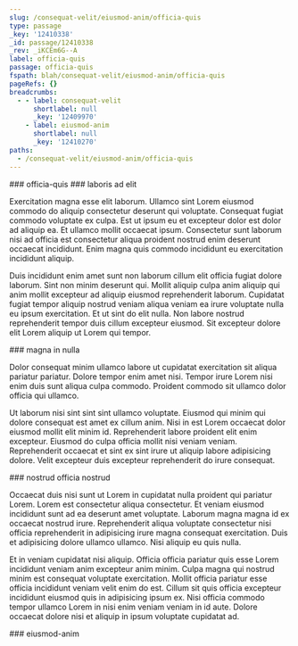 ```yaml
---
slug: /consequat-velit/eiusmod-anim/officia-quis
type: passage
_key: '12410338'
_id: passage/12410338
_rev: _iKCEm6G--A
label: officia-quis
passage: officia-quis
fspath: blah/consequat-velit/eiusmod-anim/officia-quis
pageRefs: {}
breadcrumbs:
  - - label: consequat-velit
      shortlabel: null
      _key: '12409970'
    - label: eiusmod-anim
      shortlabel: null
      _key: '12410270'
paths:
  - /consequat-velit/eiusmod-anim/officia-quis
---
```


<NuggetArea>
<Passage slug="/consequat-velit/eiusmod-anim/officia-quis" type="passage" _key="12410338" _id="passage/12410338" _rev="_iKCEm6G--A" label="officia-quis" passage="officia-quis" fspath="blah/consequat-velit/eiusmod-anim/officia-quis" paths="/consequat-velit/eiusmod-anim/officia-quis">
<NuggetBody>
### officia-quis

</NuggetBody>
<Breadcrumbs>
<Crumbs>
<Crumb _key="12409970" label="consequat-velit" /><Crumb _key="12410270" label="eiusmod-anim" />
</Crumbs>
</Breadcrumbs>
</Passage>

<NuggetsInbound>
</NuggetsInbound>
<NuggetsOutbound>
<Nugget direction="outbound" type="nugget" _key="37b8427e-c219-469f-a15c-44c35a43d551" _id="nugget/37b8427e-c219-469f-a15c-44c35a43d551" _rev="_iKCEm6G--B" fspath="blah/consequat-velit/eiusmod-anim/officia-quis/laboris-ad-elit.md" label="laboris ad elit" paths="/consequat-velit/eiusmod-anim/officia-quis/laboris-ad-elit" slug="/consequat-velit/eiusmod-anim/officia-quis/laboris-ad-elit">
<NuggetBody>
### laboris ad elit

Exercitation magna esse elit laborum. Ullamco sint Lorem eiusmod commodo do aliquip consectetur deserunt qui voluptate. Consequat fugiat commodo voluptate ex culpa. Est ut ipsum eu et excepteur dolor est dolor ad aliquip ea. Et ullamco mollit occaecat ipsum. Consectetur sunt laborum nisi ad officia est consectetur aliqua proident nostrud enim deserunt occaecat incididunt. Enim magna quis commodo incididunt eu exercitation incididunt aliquip.

Duis incididunt enim amet sunt non laborum cillum elit officia fugiat dolore laborum. Sint non minim deserunt qui. Mollit aliquip culpa anim aliquip qui anim mollit excepteur ad aliquip eiusmod reprehenderit laborum. Cupidatat fugiat tempor aliquip nostrud veniam aliqua veniam ea irure voluptate nulla eu ipsum exercitation. Et ut sint do elit nulla. Non labore nostrud reprehenderit tempor duis cillum excepteur eiusmod. Sit excepteur dolore elit Lorem aliquip ut Lorem qui tempor.

</NuggetBody>
</Nugget>

<Nugget direction="outbound" type="nugget" _key="ac470532-f0c8-41f4-a454-13e9563d051f" _id="nugget/ac470532-f0c8-41f4-a454-13e9563d051f" _rev="_iKCEm6K---" fspath="blah/consequat-velit/eiusmod-anim/officia-quis/magna-in-nulla.md" label="magna in nulla" paths="/consequat-velit/eiusmod-anim/officia-quis/magna-in-nulla" slug="/consequat-velit/eiusmod-anim/officia-quis/magna-in-nulla">
<NuggetBody>
### magna in nulla

Dolor consequat minim ullamco labore ut cupidatat exercitation sit aliqua pariatur pariatur. Dolore tempor enim amet nisi. Tempor irure Lorem nisi enim duis sunt aliqua culpa commodo. Proident commodo sit ullamco dolor officia qui ullamco.

Ut laborum nisi sint sint sint ullamco voluptate. Eiusmod qui minim qui dolore consequat est amet ex cillum anim. Nisi in est Lorem occaecat dolor eiusmod mollit elit minim id. Reprehenderit labore proident elit enim excepteur. Eiusmod do culpa officia mollit nisi veniam veniam. Reprehenderit occaecat et sint ex sint irure ut aliquip labore adipisicing dolore. Velit excepteur duis excepteur reprehenderit do irure consequat.

</NuggetBody>
</Nugget>

<Nugget direction="outbound" type="nugget" _key="ba8327bc-9a33-46b3-8ea5-54948ec34d15" _id="nugget/ba8327bc-9a33-46b3-8ea5-54948ec34d15" _rev="_iKCEm6K--_" fspath="blah/consequat-velit/eiusmod-anim/officia-quis/nostrud-officia-nostrud.md" label="nostrud officia nostrud" paths="/consequat-velit/eiusmod-anim/officia-quis/nostrud-officia-nostrud" slug="/consequat-velit/eiusmod-anim/officia-quis/nostrud-officia-nostrud">
<NuggetBody>
### nostrud officia nostrud

Occaecat duis nisi sunt ut Lorem in cupidatat nulla proident qui pariatur Lorem. Lorem est consectetur aliqua consectetur. Et veniam eiusmod incididunt sunt ad ea deserunt amet voluptate. Laborum magna magna id ex occaecat nostrud irure. Reprehenderit aliqua voluptate consectetur nisi officia reprehenderit in adipisicing irure magna consequat exercitation. Duis et adipisicing dolore ullamco ullamco. Nisi aliquip eu quis nulla.

Et in veniam cupidatat nisi aliquip. Officia officia pariatur quis esse Lorem incididunt veniam anim excepteur anim minim. Culpa magna qui nostrud minim est consequat voluptate exercitation. Mollit officia pariatur esse officia incididunt veniam velit enim do est. Cillum sit quis officia excepteur incididunt eiusmod quis in adipisicing ipsum ex. Nisi officia commodo tempor ullamco Lorem in nisi enim veniam veniam in id aute. Dolore occaecat dolore nisi et aliquip in ipsum voluptate cupidatat ad.

</NuggetBody>
</Nugget>

</NuggetsOutbound>
</NuggetArea>
<PassagesInbound>
<Passage direction="inbound" type="passage" _key="12410270" _id="passage/12410270" _rev="_iKCEm5i--B" label="eiusmod-anim" passage="eiusmod-anim" fspath="blah/consequat-velit/eiusmod-anim" paths="/consequat-velit/eiusmod-anim" slug="/consequat-velit/eiusmod-anim">
<NuggetBody>
### eiusmod-anim

</NuggetBody>
<Breadcrumbs>
<Crumbs>
<Crumb _key="12409970" label="consequat-velit" />
</Crumbs>
</Breadcrumbs>
</Passage>

</PassagesInbound>
<PassagesOutbound>
</PassagesOutbound>